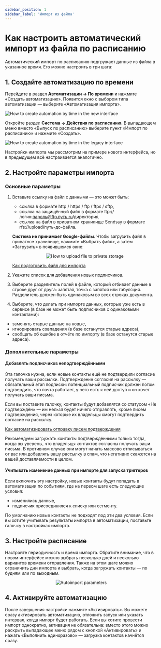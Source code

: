 ```yaml
---
sidebar_position: 1
sidebar_label: 'Импорт из файла'
---
```



# Как настроить автоматический импорт из файла по   расписанию

Автоматический импорт по расписанию подгружает данные из файла в указанное время. Его можно настроить в три шага:

## 1. Создайте автоматизацию по времени

<Tabs>
<TabItem value="key1" label="В новом интерфейсе" default>

Перейдите в раздел **Автоматизации → По времени** и нажмите «Создать автоматизацию». Появится окно с выбором типа автоматизации — выберите «Автоматизация импорта».

![How to create automation by time in the new interface](/img/automations/autoimport/how-to-set-autoimport/how-to-create-automation-by-time-in-the-new-interface.gif)

</TabItem>
<TabItem value="key2" label="В предыдущем интерфейсе">

Откройте раздел **Система → Действия по расписанию**. В выпадающем меню вместо «Выпуск по расписанию» выберите пункт «Импорт по расписанию» и нажмите «Создать».

![How to create automation by time in the legacy interface](/img/automations/autoimport/how-to-set-autoimport/how-to-create-automation-by-time-in-the-legacy-interface.gif)

Настройки импорта мы рассмотрим на примере нового интерфейса, но в предыдущем всё настраивается аналогично.

</TabItem>
</Tabs>

## 2. Настройте параметры импорта

### Основные параметры

1. Вставьте ссылку на файл с данными — это может быть:

   - ссылка в формате http / https / ftp / ftps / sftp,
   - ссылка на защищённый файл в формате ftp://логин:пароль@ftp.путь.ru/директория,
   - ссылка на файл в приватном хранилище Sendsay в формате rfs://upload/путь-до-файла.

   **Система не принимает Google-файлы**. Чтобы загрузить файл в приватное хранилище, нажмите «Выбрать файл», а затем «Загрузить» в появившемся окне: <br/>

   <p align="center">
     <img src={fileToPrivateStorage} alt="How to upload file to private storage" />
   </p>

   [Как подготовить файл для импорта](https://docs.sendsay.ru/subscribers/import-and-export/how-to-prepare-file-for-import)

2. Укажите список для добавления новых подписчиков.

3. Выберите разделитель полей в файле, который отбивает данные в строке друг от друга: запятая, точка с запятой или табуляция. Разделитель должен быть одинаковым во всех строках документа.

4. Выберите, что делать при импорте данных, которые уже есть в сервисе (в базе не может быть подписчиков с одинаковыми контактами):

- заменять старые данные на новые,
- игнорировать совпадения (в базе останутся старые адреса),
- сообщать об ошибке в отчёте по импорту (в базе останутся старые адреса).

### Дополнительные параметры

#### Добавлять подписчиков неподтверждёнными

Эта галочка нужна, если новые контакты ещё не подтвердили согласие получать ваши рассылки. Подтверждение согласия на рассылку — обязательный этап подписки: потенциальный подписчик должен потом подтвердить, что почта работает, у него есть к ней доступ и он хочет получать ваши письма.

Если вы поставите галочку, контакты будут добавлятся со статусом «Не подтверждён» — им нельзя будет ничего отправлять, кроме писем подтверждения, через которые их владельцы смогут подтвердить согласие на рассылку.

[Как автоматизировать отправку писем подтверждения](https://docs.sendsay.ru/automations/automations-by-time/how-to-automate-confirmation-emails)

Рекомендуем загружать контакты подтверждёнными только тогда, когда вы уверены, что владельцы контактов согласны получать ваши письма. В противном случае они могут начать массово отписываться от вас или добавлять вашу рассылку в спам, что негативно скажется на вашей доставляемости в целом.

#### Учитывать изменение данных при импорте для запуска триггеров

Если включить эту настройку, новые контакты будут попадать в автоматизации по событиям, где на первом шаге есть следующие условия:

- изменились данные,
- подписчик присоединился к списку или сегменту.

По умолчанию новые контакты не подходят под эти два условия. Если вы хотите учитывать результаты импорта в автоматизации, поставьте галочку в настройках импорта.

## 3. Настройте расписание

Настройте периодичность и время импорта. Обратите внимание, что в новом интерфейсе можно выбрать несколько дней и несколько вариантов времени отправления. Также на этом шаге можно ограничить дни импорта и выбрать, когда загружать контакты — по будням или по выходным.

<p align="center">
  <img src={autoimportParameters} alt="Autoimport parameters" />
</p>

## 4. Активируйте автоматизацию

После завершения настройки нажмите «Активировать». Вы можете сразу активировать автоматизацию, отложить запуск или указать интервал, когда импорт будет работать. Если вы хотите провести импорт однократно, активация не обязательна: вместо этого можно раскрыть выпадающее меню рядом с кнопкой «Активировать» и нажать «Выполнить единоразово» — загрузка контактов начнётся сразу.

